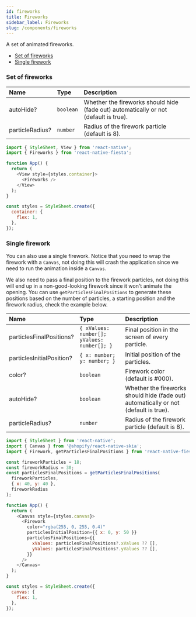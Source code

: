```yaml
---
id: fireworks
title: Fireworks
sidebar_label: Fireworks
slug: /components/fireworks
---
```


A set of animated fireworks.

- [Set of fireworks](#set-of-fireworks)
- [Single firework](#single-firework)

### Set of fireworks

| Name            | Type      | Description                                                                          |
| :-------------- | :-------- | :----------------------------------------------------------------------------------- |
| autoHide?       | `boolean` | Whether the fireworks should hide (fade out) automatically or not (default is true). |
| particleRadius? | `number`  | Radius of the firework particle (default is 8).                                      |

```js
import { StyleSheet, View } from 'react-native';
import { Fireworks } from 'react-native-fiesta';

function App() {
  return (
    <View style={styles.container}>
      <Fireworks />
    </View>
  );
}

const styles = StyleSheet.create({
  container: {
    flex: 1,
  },
});
```

### Single firework

You can also use a single firework. Notice that you need to wrap the firework with a `Canvas`, not doing this will crash the application since we need to run the animation inside a `Canvas`.

We also need to pass a final position to the firework particles, not doing this will end up in a non-good-looking firework since it won't animate the opening. You can use `getParticlesFinalPositions` to generate these positions based on the number of particles, a starting position and the firework radius, check the example below.

| Name                      | Type                                        | Description                                                                          |
| :------------------------ | :------------------------------------------ | :----------------------------------------------------------------------------------- |
| particlesFinalPositions?  | `{ xValues: number[]; yValues: number[]; }` | Final position in the screen of every particle.                                      |
| particlesInitialPosition? | `{ x: number; y: number; }`                 | Initial position of the particles.                                                   |
| color?                    | `boolean`                                   | Firework color (default is #000).                                                    |
| autoHide?                 | `boolean`                                   | Whether the fireworks should hide (fade out) automatically or not (default is true). |
| particleRadius?           | `number`                                    | Radius of the firework particle (default is 8).                                      |

```js
import { StyleSheet } from 'react-native';
import { Canvas } from '@shopify/react-native-skia';
import { Firework, getParticlesFinalPositions } from 'react-native-fiesta';

const fireworkParticles = 18;
const fireworkRadius = 30;
const particlesFinalPositions = getParticlesFinalPositions(
  fireworkParticles,
  { x: 40, y: 40 },
  fireworkRadius
);

function App() {
  return (
    <Canvas style={styles.canvas}>
      <Firework
        color="rgba(255, 0, 255, 0.4)"
        particlesInitialPosition={{ x: 0, y: 50 }}
        particlesFinalPositions={{
          xValues: particlesFinalPositions?.xValues ?? [],
          yValues: particlesFinalPositions?.yValues ?? [],
        }}
      />
    </Canvas>
  );
}

const styles = StyleSheet.create({
  canvas: {
    flex: 1,
  },
});
```
